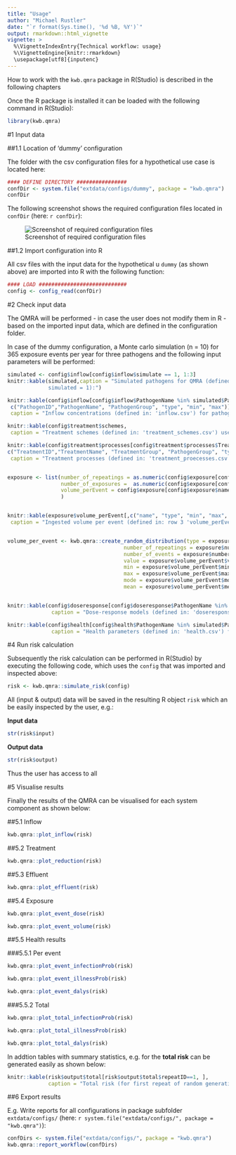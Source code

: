 ---
title: "Usage"
author: "Michael Rustler"
date: "`r format(Sys.time(), '%d %B, %Y')`"
output: rmarkdown::html_vignette
vignette: >
  %\VignetteIndexEntry{Technical workflow: usage}
  %\VignetteEngine{knitr::rmarkdown}
  \usepackage[utf8]{inputenc}
---

How to work with the `kwb.qmra` package in R(Studio) is described in the following chapters

Once the R package is installed it can be loaded with the following command in 
R(Studio):

```{r}
library(kwb.qmra)
```


#1 Input data 

##1.1 Location of 'dummy' configuration 

The folder with the csv configuration files  for a hypothetical use case is 
located here: 

```{r}
#### DEFINE DIRECTORY ################
confDir <- system.file("extdata/configs/dummy", package = "kwb.qmra")
confDir
```

The following screenshot shows the required configuration files located in 
`confDir` (here: `r confDir`):

![Screenshot of required configuration files](dummy_config.jpg)

##1.2 Import configuration into R

All csv files with the input data for the hypothetical u `dummy` (as shown above) are 
imported into R with the following function:

```{r, message = FALSE, warnings = FALSE }
#### LOAD ############################
config <- config_read(confDir) 
```

#2 Check input data 

The QMRA will be performed - in case the user does not modify them in R - based on the 
imported input data, which are defined in the configuration folder. 

In case of the dummy configuration, a Monte carlo simulation (n = 10) for 365 exposure events per year for three pathogens and the following input parameters will be performed:


```{r echo = FALSE, message = FALSE, warnings = FALSE }
simulated <- config$inflow[config$inflow$simulate == 1, 1:3]
knitr::kable(simulated,caption = "Simulated pathogens for QMRA (defined in: 'inflow.csv' with 
             simulated = 1):")

knitr::kable(config$inflow[config$inflow$PathogenName %in% simulated$PathogenName,
 c("PathogenID","PathogenName", "PathogenGroup", "type", "min", "max")], 
 caption = "Inflow concentrations (defined in: 'inflow.csv') for pathogens used for QMRA:")

knitr::kable(config$treatment$schemes,
 caption = "Treatment schemes (defined in: 'treatment_schemes.csv') used for QMRA:")

knitr::kable(config$treatment$processes[config$treatment$processes$TreatmentID %in% config$treatment$schemes$TreatmentID,
c("TreatmentID","TreatmentName", "TreatmentGroup", "PathogenGroup", "type", "min", "max")], 
 caption = "Treatment processes (defined in: 'treatment_proecesses.csv') and assumed log-reductions used for QMRA (from [WHO, 2011](http://apps.who.int/iris/bitstream/10665/44584/1/9789241548151_eng.pdf#page=162)):")


exposure <- list(number_of_repeatings = as.numeric(config$exposure[config$exposure$name == "number_of_repeatings","value"]),
                 number_of_exposures =  as.numeric(config$exposure[config$exposure$name == "number_of_exposures","value"]),
                 volume_perEvent = config$exposure[config$exposure$name == "volume_perEvent",]
                 )


knitr::kable(exposure$volume_perEvent[,c("name", "type", "min", "max", "mode")],
 caption = "Ingested volume per event (defined in: row 3 'volume_perEvent' in 'exposure.csv') (source: own assumption)):")


volume_per_event <- kwb.qmra::create_random_distribution(type = exposure$volume_perEvent$type, 
                                     number_of_repeatings = exposure$number_of_repeatings,
                                     number_of_events = exposure$number_of_exposures, 
                                     value = exposure$volume_perEvent$value, 
                                     min = exposure$volume_perEvent$min, 
                                     max = exposure$volume_perEvent$max, 
                                     mode = exposure$volume_perEvent$mode, 
                                     mean = exposure$volume_perEvent$mean,debug = FALSE)


knitr::kable(config$doseresponse[config$doseresponse$PathogenName %in% simulated$PathogenName,], 
              caption = "Dose-response models (defined in: 'doseresponse.csv') used for QMRA (from [QMRAwiki](http://qmrawiki.canr.msu.edu/old/index.php/Quantitative_Microbial_Risk_Assessment_(QMRA)_Wiki)):")

knitr::kable(config$health[config$health$PathogenName %in% simulated$PathogenName,], 
              caption = "Health parameters (defined in: 'health.csv') for simulated pathogens (from [WHO, 2011](http://apps.who.int/iris/bitstream/10665/44584/1/9789241548151_eng.pdf#page=132)):")


```

#4 Run risk calculation

Subsequently the risk calculation can be performed in R(Studio) by executing the 
following code, which uses the `config` that was imported and inspected above:

```{r}
risk <- kwb.qmra::simulate_risk(config)
```

All (input & output) data will be saved in the resulting R object `risk` which an be easily 
inspected by the user, e.g.: 


**Input data**


```{r}
str(risk$input)
```


**Output data**


```{r}
str(risk$output)
```

Thus the user has access to all 

#5 Visualise results 

Finally the results of the QMRA can be visualised for each system component as shown 
below:


##5.1 Inflow
```{r, fig.width = 12,  fig.cap="Simulated inflow concentrations", warning= FALSE}
kwb.qmra::plot_inflow(risk)
```

##5.2 Treatment
```{r, fig.width = 12, fig.cap="Simulated reductions in the treatment plant", warning= FALSE}
kwb.qmra::plot_reduction(risk)
```

##5.3 Effluent
```{r, fig.width = 12, fig.cap="Simulated effluent concentrations", warning= FALSE}
kwb.qmra::plot_effluent(risk)
```

##5.4 Exposure 
```{r, fig.width = 12, fig.cap="Simulated dose per event", warning= FALSE}
kwb.qmra::plot_event_dose(risk)
```

```{r, fig.width = 12, fig.cap="Simulated ingested volume per event", warning= FALSE}
kwb.qmra::plot_event_volume(risk)
```

##5.5 Health results 

###5.5.1 Per event
```{r, fig.width = 12, fig.cap="Simulated infection probability per event", warning= FALSE}
kwb.qmra::plot_event_infectionProb(risk)
```

```{r, fig.width = 12, fig.cap="Simulated illness probability per event", warning= FALSE}
kwb.qmra::plot_event_illnessProb(risk)
```
```{r, fig.width = 12, fig.cap="Simulated DALYs per event", warning= FALSE}
kwb.qmra::plot_event_dalys(risk)
```

###5.5.2 Total 

```{r, fig.width = 12, fig.cap="Simulated total infection probability (for all events)", warning= FALSE}
kwb.qmra::plot_total_infectionProb(risk)
```

```{r, fig.width = 12, fig.cap="Simulated total illness probability (for all events", warning= FALSE}
kwb.qmra::plot_total_illnessProb(risk)
```

```{r, fig.width = 12, fig.cap="Simulated total DALYs (for all events)", warning= FALSE}
kwb.qmra::plot_total_dalys(risk)
```

In addtion tables with summary statistics, e.g. for the **total risk** can be generated easily 
as shown below:

```{r, echo = FALSE}
knitr::kable(risk$output$total[risk$output$total$repeatID==1, ], 
             caption = "Total risk (for first repeat of random generation)")
```

##6 Export results 


E.g. Write reports for all configurations in package subfolder `extdata/configs/` (here: 
`r system.file("extdata/configs/", package = "kwb.qmra")`):

```{r eval = FALSE}
confDirs <- system.file("extdata/configs/", package = "kwb.qmra")
kwb.qmra::report_workflow(confDirs)

```

```{r eval = FALSE}


```
